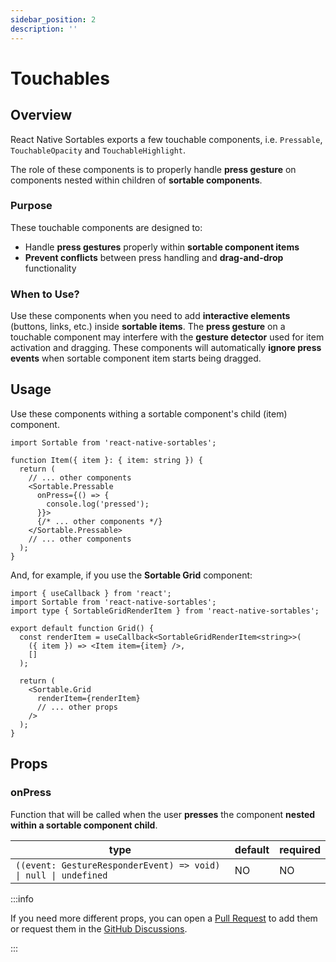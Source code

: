 ```yaml
---
sidebar_position: 2
description: ''
---
```


# Touchables

## Overview

React Native Sortables exports a few touchable components, i.e. `Pressable`, `TouchableOpacity` and `TouchableHighlight`.

The role of these components is to properly handle **press gesture** on components nested within children of **sortable components**.

### Purpose

These touchable components are designed to:

- Handle **press gestures** properly within **sortable component items**
- **Prevent conflicts** between press handling and **drag-and-drop** functionality

### When to Use?

Use these components when you need to add **interactive elements** (buttons, links, etc.) inside **sortable items**. The **press gesture** on a touchable component may interfere with the **gesture detector** used for item activation and dragging. These components will automatically **ignore press events** when sortable component item starts being dragged.

## Usage

Use these components withing a sortable component's child (item) component.

```tsx
import Sortable from 'react-native-sortables';

function Item({ item }: { item: string }) {
  return (
    // ... other components
    <Sortable.Pressable
      onPress={() => {
        console.log('pressed');
      }}>
      {/* ... other components */}
    </Sortable.Pressable>
    // ... other components
  );
}
```

And, for example, if you use the **Sortable Grid** component:

```tsx
import { useCallback } from 'react';
import Sortable from 'react-native-sortables';
import type { SortableGridRenderItem } from 'react-native-sortables';

export default function Grid() {
  const renderItem = useCallback<SortableGridRenderItem<string>>(
    ({ item }) => <Item item={item} />,
    []
  );

  return (
    <Sortable.Grid
      renderItem={renderItem}
      // ... other props
    />
  );
}
```

## Props

### onPress

Function that will be called when the user **presses** the component **nested within a sortable component child**.

| type                                                            | default | required |
| --------------------------------------------------------------- | ------- | -------- |
| `((event: GestureResponderEvent) => void) \| null \| undefined` | NO      | NO       |

:::info

If you need more different props, you can open a [Pull Request](https://github.com/MatiPl01/react-native-sortables/) to add them or request them in the [GitHub Discussions](https://github.com/MatiPl01/react-native-sortables/discussions).

:::
